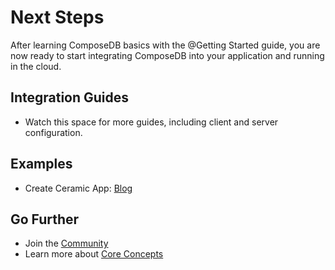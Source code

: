 
# Next Steps

After learning ComposeDB basics with the @Getting Started guide, you are now ready to start integrating ComposeDB into your application and running in the cloud.

## Integration Guides
- Watch this space for more guides, including client and server configuration.
<!-- To set up your application, first complete @Client configuration then @Server configuration. -->

## Examples
- Create Ceramic App: [Blog](https://blog.ceramic.network/launching-create-ceramic-app/?ref=the-ceramic-blog-newsletter)

## Go Further
- Join the [Community](./community)
- Learn more about [Core Concepts](./core-concepts)

<!-- 
- Level up your [Data Modeling](https://www.notion.so/Data-Modeling-2599a8a3f4bd47d29c4898780a80f9cd)
- Perform more advanced [Data interactions](https://www.notion.so/Data-interactions-249a50eba41341e8954511175f468fa2) -->
